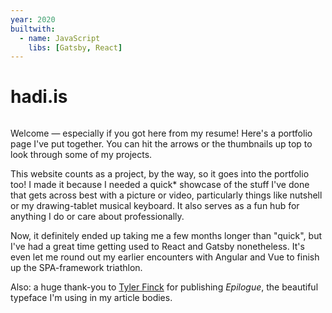 ```yaml
---
year: 2020
builtwith:
  - name: JavaScript
    libs: [Gatsby, React]
---
```


# hadi.is

<Image n="sitehome" float="right" />

Welcome — especially if you got here from my resume! Here's a portfolio page I've put together. You can hit
the arrows or the thumbnails up top to look through some of my projects.

This website counts as a project, by the way, so it goes into the portfolio too! I made it because I needed
a quick\* showcase of the stuff I've done that gets across best with a picture or video, particularly things
like <ArticleLink n="nutshell">nutshell</ArticleLink> or my <ArticleLink n="wacomophone">drawing-tablet
musical keyboard</ArticleLink>. It also serves as a fun hub for anything I do or care about professionally.

Now, it definitely ended up taking me a few months longer than "quick", but I've had a great time
getting used to React and Gatsby nonetheless. It's even let me round out my earlier encounters with
<ArticleLink n="booksy">Angular</ArticleLink> and <ArticleLink n="lebnxyz">Vue</ArticleLink> to finish
up the SPA-framework triathlon.

Also: a huge thank-you to [Tyler Finck](https://tylerfinck.com) for publishing *Epilogue*,
the beautiful typeface I'm using in my article bodies.
